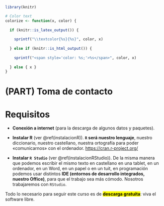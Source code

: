 ```r
library(knitr)

# Color text
colorize <- function(x, color) {
  
  if (knitr::is_latex_output()) {
    
    sprintf("\\textcolor{%s}{%s}", color, x)
    
  } else if (knitr::is_html_output()) {
    
    sprintf("<span style='color: %s;'>%s</span>", color, x)
    
  } else { x }
}
```

# (PART) Toma de contacto {-}


# Requisitos {#requisitos}

* **Conexión a internet** (para la descarga de algunos datos y paquetes).

* **Instalar R** (ver \@ref(instalacionR)). **`R` será nuestro lenguaje**, nuestro diccionario, nuestro castellano, nuestra ortografía para poder «comunicarnos» con el ordenador. <https://cran.r-project.org/>

* **Instalar `R Studio`** (ver \@ref(instalacionRStudio)). De la misma manera que podemos escribir el mismo texto en castellano en una tablet, en un ordenador, en un Word, en un papel o en un tuit, en programación podemos usar distintos **IDE (entornos de desarrollo integrados, nuestro Office)**, para que el trabajo sea más cómodo. Nosotros trabajaremos con `RStudio`.

Todo lo necesario para seguir este curso es de <mark>**descarga gratuita**</mark>: viva el software libre.


